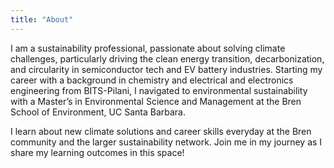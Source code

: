 ```yaml
---
title: "About"
---
```


I am a sustainability professional, passionate about solving climate challenges, particularly driving the clean energy transition, decarbonization, and circularity in semiconductor tech and EV battery industries. Starting my career with a background in chemistry and electrical and electronics engineering from BITS-Pilani, I navigated to environmental sustainability with a Master's in Environmental Science and Management at the Bren School of Environment, UC Santa Barbara. 

I learn about new climate solutions and career skills everyday at the Bren community and the larger sustainability network. Join me in my journey as I share my learning outcomes in this space!
